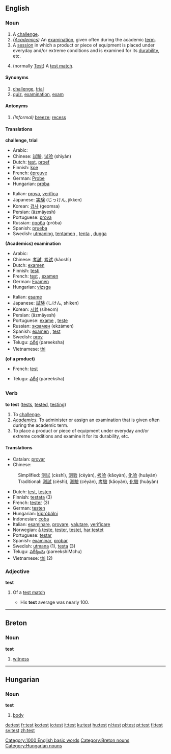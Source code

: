 {{See|Test}}
==English==
=== Noun ===
{{en-noun-reg}}

#A [[challenge#Noun|challenge]].
#''([[Academics]])'' An [[examination]], given often during the academic [[term]].
#A [[session]] in which a product or piece of equipment is placed under everyday and/or extreme conditions and is examined for its [[durability]], etc.
#{{Cricket}} (normally [[Test]]) A [[test match]].

==== Synonyms ====
#[[challenge]], [[trial]]
#[[quiz]], [[examination]], [[exam]]

==== Antonyms ====
#''(Informal)'' [[breeze]]; [[recess]]

==== Translations ====
'''challenge, trial'''
{{top}}
*Arabic: {{ARchar|[[اختبار]]}} {{Unicode|(’iχtibá:r)}} {{m}}
*Chinese: [[試驗]], [[试验]] (shìyàn)
*Dutch: [[test]], [[proef]]
*Finnish: [[koe]]
*French: [[épreuve]] {{f}}
*German: [[Probe]] {{f}}
*Hungarian: [[próba]]
{{mid}}
*Italian: [[prova]], [[verifica]]
*Japanese: [[実験]] (じっけん, jikken)
*Korean: [[검사]] (geomsa)
*Persian: {{FAchar|[[آزمایش]]}} (âzmâyesh)
*Portuguese: [[prova]] {{f}}
*Russian: [[проба]] (próba) {{f}}
*Spanish: [[prueba]] {{f}}
*Swedish: [[utmaning]], [[tentamen]] {{c}}, [[tenta]] {{c}}, [[dugga]] {{c}}
{{bottom}}

'''(Academics) examination'''
{{top}}
*Arabic: {{ARchar|[[امتحان]]}} {{Unicode|(’imtihá:n)}} {{m}}
*Chinese: [[考試]], [[考试]] (kǎoshì)
*Dutch: [[examen]]
*Finnish: [[testi]]
*French: [[test]] {{m}}, [[examen]] {{m}}
*German: [[Examen]] {{m}}
*Hungarian: [[vizsga]]
{{mid}}
*Italian: [[esame]] {{m}}
*Japanese: [[試験]] (しけん, shiken)
*Korean: [[시험]] (siheom)
*Persian: {{FAchar|[[آزمایش]]}} (âzmâyesh)
*Portuguese: [[exame]] {{m}}, [[teste]] {{m}}
*Russian: [[экзамен]] (ekzámen) {{m}}
*Spanish: [[examen]] {{m}}, [[test]] {{m}}
*Swedish: [[prov]]
*Telugu: [[పరీక్ష]] (pareeksha)
*Vietnamese: [[thi]]
{{bottom}}

'''(of a product)'''
{{top}}
*French: [[test]] {{m}}
{{mid}}
*Telugu: [[పరీక్ష]] (pareeksha)
{{bottom}}

=== Verb ===
'''to test''' ([[tests]], [[tested]], [[testing]])

#To [[Challenge#Verb|challenge]].
#''[[Academics]].'' To administer or assign an examination that is given often during the academic term.
#To place a product or piece of equipment under everyday and/or extreme conditions and examine it for its durability, etc.

==== Translations ====
*Catalan: [[provar]]
*Chinese:
:Simplified: [[测试]] (cèshì), [[测验]] (cèyàn), [[考验]] (kǎoyàn), [[化验]] (huàyàn)
:Traditional: [[測試]] (cèshì), [[測驗]] (cèyàn), [[考驗]] (kǎoyàn), [[化驗]] (huàyàn)
*Dutch: [[test]], [[testen]]
*Finnish: [[testata]] (3)
*French: [[tester]] (3)
*German: [[testen]]
*Hungarian: [[kipróbálni]]
*Indonesian: [[coba]]
*Italian: [[esaminare]], [[provare]], [[valutare]], [[verificare]]
*Norwegian: [[å teste]], [[tester]], [[testet]], [[har testet]]
*Portuguese: [[testar]]
*Spanish: [[examinar]], [[probar]]
*Swedish: [[utmana]] (1), [[testa]] (3)
*Telugu: [[పరీక్షించు]] (pareekshiMchu)
*Vietnamese: [[thi]] (2)

===Adjective===
'''test'''

#{{Cricket}} Of a [[test match]]
#* His '''test''' average was nearly 100.


----

==Breton==
===Noun===
'''test'''

# [[witness]]


----

==Hungarian==
===Noun===
'''test'''

#[[body]]

[[Category:1000 English basic words]]
[[Category:Breton nouns]]
[[Category:Hungarian nouns]]

[[de:test]]
[[fr:test]]
[[ko:test]]
[[io:test]]
[[it:test]]
[[ku:test]]
[[hu:test]]
[[nl:test]]
[[pl:test]]
[[pt:test]]
[[fi:test]]
[[sv:test]]
[[zh:test]]